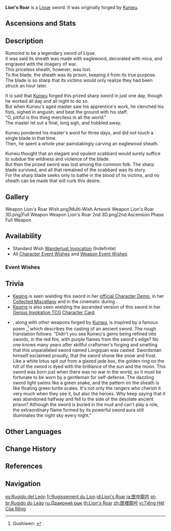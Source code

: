 {{Weapon Infobox
|id             = 11405
|image          = <gallery>
Weapon Lion's Roar.png|Base
Weapon Lion's Roar 2nd.png|2nd Ascension
</gallery>
|type           = Sword
|series         = Kunwu
|series2        = 4-Star Bane
|releaseDate    = 2020-09-28
|quality        = 4
|base_atk       = 42
|2nd_stat_type  = ATK
|2nd_stat       = 9%
|obtain         = Wishes
|passive        = Bane of Fire and Thunder
|effect         = Increases DMG against enemies affected by Pyro or Electro by (var1)%.
|eff_rank1_var1 = 20
|eff_rank2_var1 = 24
|eff_rank3_var1 = 28
|eff_rank4_var1 = 32
|eff_rank5_var1 = 36
|eff_att1       = DMG Bonus
}}
{{Description|A sharp blade with extravagant carvings that somehow does not compromise on durability and sharpness. It roars like a lion as it cuts through the air.}}
'''Lion's Roar'''{{Lang|zh=匣里龙吟|zh_tl=Dragon's Roar in the Box}} is a [[Liyue]] sword. It was originally forged by [[Kunwu]].

==Ascensions and Stats==
{{Weapon Ascensions and Stats
|ascendMat1 = Luminous Sands from Guyun
|ascendMat2 = Lustrous Stone from Guyun
|ascendMat3 = Relic from Guyun
|ascendMat4 = Divine Body from Guyun
|bossMat1   = Hunter's Sacrificial Knife
|bossMat2   = Agent's Sacrificial Knife
|bossMat3   = Inspector's Sacrificial Knife
|commonMat1 = Treasure Hoarder Insignia
|commonMat2 = Silver Raven Insignia
|commonMat3 = Golden Raven Insignia
}}

==Description==
Rumored to be a legendary sword of Liyue.<br />
It was said its sheath was made with eaglewood, decorated with mica, and engraved with the imagery of war.<br />
This priceless sheath, however, was lost.<br />
To the blade, the sheath was its prison, keeping it from its true purpose.<br />
The blade is so sharp that its victims would only realize they had been struck an hour later.

It is said that [[Kunwu]] forged this prized sharp sword in just one day, though he worked all day and all night to do so.<br />
But when Kunwu's aged master saw his apprentice's work, he clenched his fists, sighed in anguish, and beat the ground with his staff.<br />
"O, pitiful is this thing merciless in all the world."<br />
The master let out a final, long sigh, and hobbled away.

Kunwu pondered his master's word for three days, and did not touch a single blade in that time.<br />
Then, he spent a whole year painstakingly carving an eaglewood sheath.

Kunwu thought that an elegant and opulent scabbard would surely suffice to subdue the wildness and violence of the blade.<br />
But then the prized sword was lost among the common folk. The sharp blade survived, and all that remained of the scabbard was its story.<br />
For the sharp blade seeks only to bathe in the blood of its victims, and no sheath can be made that will curb this desire.

==Gallery==
<gallery>
Weapon Lion's Roar Wish.png|Multi-Wish Artwork
Weapon Lion's Roar 3D.png|Full Weapon
Weapon Lion's Roar 2nd 3D.png|2nd Ascension Phase Full Weapon
</gallery>

==Availability==
*Standard Wish [[Wanderlust Invocation]] (Indefinite)
*All [[Character Event Wishes]] and [[Weapon Event Wishes]]

===Event Wishes===
{{Featured|Lion's Roar}}

==Trivia==
*[[Keqing]] is seen wielding this sword in her [https://youtu.be/rPLh5QAedUE official Character Demo], in her [https://youtu.be/lf_b7_5oAZk Collected Miscellany] and in the cinematic during {{Quest|Turning Point}}.
*[[Keqing]] is also seen wielding the ascended version of this sword in her [[Genius Invokation TCG]] [[Keqing (Character Card)|Character Card]].
*{{Lang|Lion's Roar|zh=匣里龙吟|zh_tl=Dragon's Roar in the Box}}, along with other weapons forged by [[Kunwu]], is inspired by a famous poem {{zh|古剑篇|tl=Tale of the Ancient Sword}},<ref>Gushiwen: [https://so.gushiwen.cn/shiwenv_30239239f544.aspx {{zh|古剑篇}}]</ref> which describes the casting of an ancient sword. The rough translation follows: "Didn't you see Kunwu's gems being refined into swords, in the red fire, with purple flames from the sword's edge? No one knows many years after skillful craftsmen's forging and smelting that this unparalleled sword named Longquan was casted. Swordsman himself exclaimed proudly, that the sword shone like snow and frost. Like a white lotus spit out from a glazed jade box, the golden ring on the hilt of the sword is dyed with the brilliance of the sun and the moon. This sword was born just when there was no war in the world, so it must be fortunate to be worn by a gentleman for self-defense. The dazzling sword light swims like a green snake, and the pattern on the sheath is like floating green turtle scales. It's not only the rangers who cherish it very much when they see it, but also the heroes. Why keep saying that it was abandoned halfway and fell to the side of the desolate ancient prison? Although the sword is buried in the mud and can't play a role, the extraordinary flame formed by its powerful sword aura still illuminates the night sky every night."

==Other Languages==
{{Flex|
===Weapon===
{{Other Languages
|en      = Lion's Roar
|zhs     = 匣里龙吟
|zhs_rm  = Xiálǐ Lóngyín
|zht     = 匣裡龍吟
|zht_rm  = Xiálǐ Lóngyín
|zh_tl   = Dragon's Roar in the Box
|ja      = 匣中龍吟
|ja_rm   = Kou-chuu Ryuugin{{Assumed}}
|ja_tl   = Dragon's Roar in the Box
|ko      = {{tt|용|龍}}의 {{tt|포효|咆哮}}
|ko_rm   = Yong-ui Pohyo
|ko_tl   = Dragon's Roar
|es      = Rugido del León
|es_tl   = Roar of the Lion
|fr      = Rugissement du Lion
|fr_tl   = Roar of the Lion
|ru      = Драконий рык
|ru_tl   = Dragon Roar
|th      = Lion's Roar
|vi      = Tiếng Hét Của {{tt|Rồng|龍}}
|vi_tl   = Dragon's Scream
|de      = Drachenschrei
|de_tl   = Dragon's Scream
|id      = Lion's Roar
|pt      = Rugido do Leão
|pt_tl   = Roar of the Lion
|tr      = Aslan Kükreyişi
|tr_tl   = 
|it      = Ruggito del leone
|it_tl   = Lion's Roar
}}
|
===Passive===
{{Transclude|Bane of Fire and Thunder|Other Languages}}
}}

==Change History==
{{Change History|1.0}}

==References==
{{Reflist}}

==Navigation==
{{Weapons by Series Navbox|series=4-Star Bane}}
{{Weapons by Series Navbox|series=Kunwu}}
{{Weapon Navbox|type=Swords}}

[[es:Rugido del León]]
[[fr:Rugissement du Lion]]
[[id:Lion's Roar]]
[[ja:匣中龍吟]]
[[pt-br:Rugido do Leão]]
[[ru:Драконий рык]]
[[th:Lion's Roar]]
[[zh:匣裡龍吟]]
[[vi:Tiếng Hét Của Rồng]]